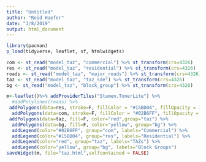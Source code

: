```yaml
---
title: "Untitled"
author: "Reid Haefer"
date: "3/8/2019"
output: html_document
---
```


```r
library(pacman)
p_load(tidyverse, leaflet, sf, htmlwidgets)
```

```r
com <- st_read("model_taz", "commercial") %>% st_transform(crs=4326)
res <- st_read("model_taz", "residential") %>% st_transform(crs=4326)
roads <- st_read("model_taz", "major_roads") %>% st_transform(crs=4326)
taz <- st_read("model_taz", "taz_sde") %>% st_transform(crs=4326)
bg <- st_read("model_taz", "block_group") %>% st_transform(crs=4326)
```

```r
m<-leaflet()%>% addProviderTiles("Stamen.TonerLite") %>% 
  #addPolylines(roads) %>%
 addPolygons(data=res, stroke=F, fillColor = "#15BD04", fillOpacity = 1, group="res") %>% 
  addPolygons(data=com, stroke=F, fillColor = "#02B6FF", fillOpacity = 1, group="com") %>%
 addPolygons(data=taz, fill=F, color="red",group="taz") %>%
  addPolygons(data=bg, fill=F, color="yellow", group="bg") %>%
  addLegend(color="#02B6FF", group="com", labels="Commercial") %>%
  addLegend(color="#15BD04", group="res", labels="Residential") %>%
  addLegend(color="red", group="taz", labels="TAZs") %>%
  addLegend(color="yellow", group="bg", labels="Block Groups")
saveWidget(m, file="taz.html",selfcontained = FALSE)
```

